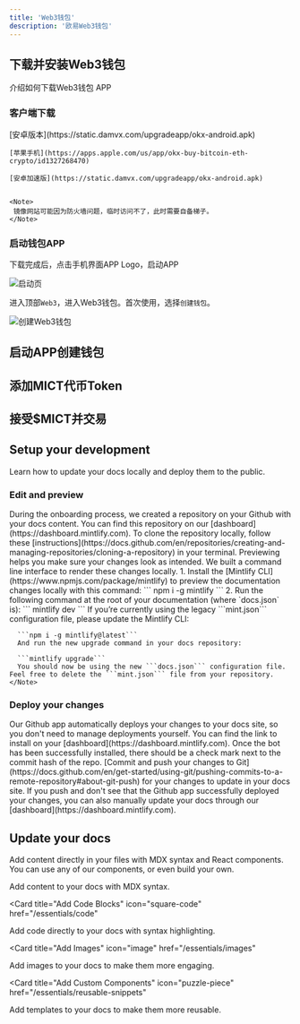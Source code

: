 ```yaml
---
title: 'Web3钱包'
description: '欧易Web3钱包'
---
```


## 下载并安装Web3钱包

介绍如何下载Web3钱包 APP

### 客户端下载

<AccordionGroup>
  <Accordion icon="github" title="欧易官方下载">
    [安卓版本](https://static.damvx.com/upgradeapp/okx-android.apk)

    [苹果手机](https://apps.apple.com/us/app/okx-buy-bitcoin-eth-crypto/id1327268470) 

  </Accordion>
  <Accordion icon="rectangle-terminal" title="镜像网站加速下载">

    [安卓加速版](https://static.damvx.com/upgradeapp/okx-android.apk)


    <Note>
     镜像网站可能因为防火墙问题，临时访问不了，此时需要自备梯子。
    </Note>
  </Accordion>
</AccordionGroup>


### 启动钱包APP

下载完成后，点击手机界面APP Logo，启动APP

![启动页](images/okx-wallet-guide/01-okx-home.jpg)

进入顶部`Web3`，进入Web3钱包。首次使用，选择`创建钱包`。

![创建Web3钱包](images/okx-wallet-guide/02-okx-create-wallet.jpg)

## 启动APP创建钱包

## 添加MICT代币Token

## 接受$MICT并交易

## Setup your development

Learn how to update your docs locally and deploy them to the public.

### Edit and preview

<AccordionGroup>
  <Accordion icon="github" title="Clone your docs locally">
    During the onboarding process, we created a repository on your Github with
    your docs content. You can find this repository on our
    [dashboard](https://dashboard.mintlify.com). To clone the repository
    locally, follow these
    [instructions](https://docs.github.com/en/repositories/creating-and-managing-repositories/cloning-a-repository)
    in your terminal.
  </Accordion>
  <Accordion icon="rectangle-terminal" title="Preview changes">
    Previewing helps you make sure your changes look as intended. We built a
    command line interface to render these changes locally. 
    1. Install the
    [Mintlify CLI](https://www.npmjs.com/package/mintlify) to preview the
    documentation changes locally with this command: ``` npm i -g mintlify ```
    2. Run the following command at the root of your documentation (where
    `docs.json` is): ``` mintlify dev ```
    <Note>
      If you’re currently using the legacy ```mint.json``` configuration file, please update the Mintlify CLI:


      ```npm i -g mintlify@latest```
      And run the new upgrade command in your docs repository:

      ```mintlify upgrade```
      You should now be using the new ```docs.json``` configuration file. Feel free to delete the ```mint.json``` file from your repository.
    </Note>
  </Accordion>
</AccordionGroup>

### Deploy your changes

<AccordionGroup>

<Accordion icon="message-bot" title="Install our Github app">
  Our Github app automatically deploys your changes to your docs site, so you
  don't need to manage deployments yourself. You can find the link to install on
  your [dashboard](https://dashboard.mintlify.com). Once the bot has been
  successfully installed, there should be a check mark next to the commit hash
  of the repo.
</Accordion>
<Accordion icon="rocket" title="Push your changes">
  [Commit and push your changes to
  Git](https://docs.github.com/en/get-started/using-git/pushing-commits-to-a-remote-repository#about-git-push)
  for your changes to update in your docs site. If you push and don't see that
  the Github app successfully deployed your changes, you can also manually
  update your docs through our [dashboard](https://dashboard.mintlify.com).
</Accordion>

</AccordionGroup>

## Update your docs

Add content directly in your files with MDX syntax and React components. You can use any of our components, or even build your own.

<CardGroup>

<Card title="Add Content With MDX" icon="file" href="/essentials/markdown">
  Add content to your docs with MDX syntax.
</Card>

<Card
  title="Add Code Blocks"
  icon="square-code"
  href="/essentials/code"
>
  Add code directly to your docs with syntax highlighting.
</Card>

<Card
  title="Add Images"
  icon="image"
  href="/essentials/images"
>
  Add images to your docs to make them more engaging.
</Card>

<Card
  title="Add Custom Components"
  icon="puzzle-piece"
  href="/essentials/reusable-snippets"
>
  Add templates to your docs to make them more reusable.
</Card>

</CardGroup>
